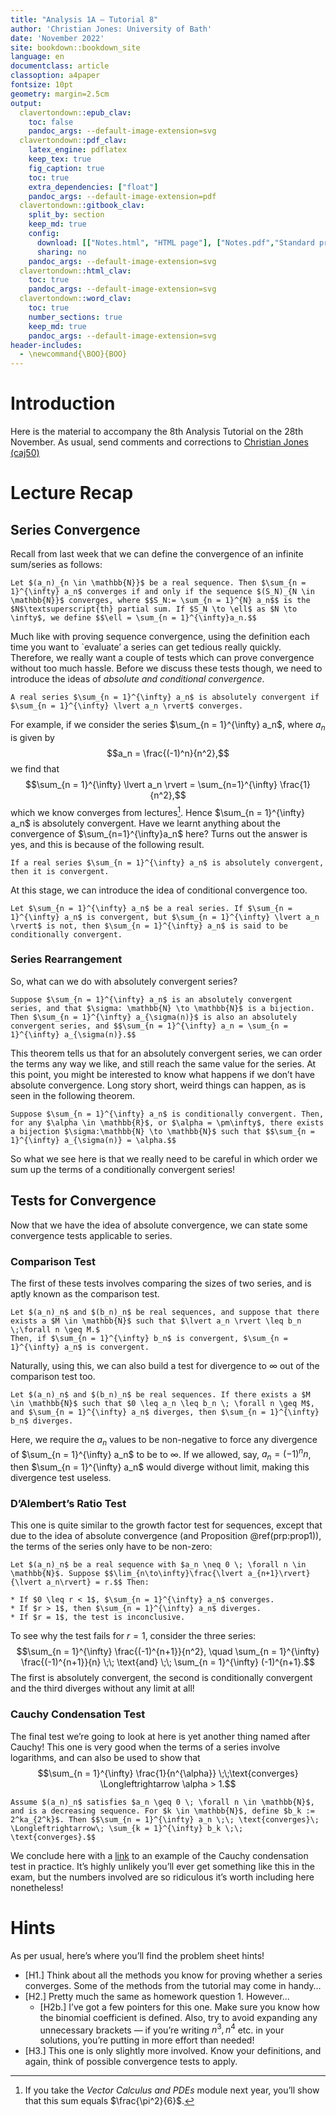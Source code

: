 ```yaml
---
title: "Analysis 1A — Tutorial 8"
author: 'Christian Jones: University of Bath'
date: 'November 2022'
site: bookdown::bookdown_site
language: en
documentclass: article
classoption: a4paper
fontsize: 10pt
geometry: margin=2.5cm
output:
  clavertondown::epub_clav:
    toc: false
    pandoc_args: --default-image-extension=svg
  clavertondown::pdf_clav:
    latex_engine: pdflatex
    keep_tex: true
    fig_caption: true
    toc: true
    extra_dependencies: ["float"]
    pandoc_args: --default-image-extension=pdf
  clavertondown::gitbook_clav:
    split_by: section
    keep_md: true
    config:
      download: [["Notes.html", "HTML page"], ["Notes.pdf","Standard print PDF"], ["NotesClear.pdf","Clear print PDF"], ["NotesLarge.pdf","Large print PDF"], ["Notes.docx","Accessible Word document"], ["Notes.epub","Accessible EPub book" ]]
      sharing: no
    pandoc_args: --default-image-extension=svg
  clavertondown::html_clav:
    toc: true
    pandoc_args: --default-image-extension=svg
  clavertondown::word_clav:
    toc: true
    number_sections: true
    keep_md: true
    pandoc_args: --default-image-extension=svg
header-includes:
  - \newcommand{\BOO}{BOO}
---
```


\newpage
\pagenumbering{arabic}

# Introduction {-}
Here is the material to accompany the 8th Analysis Tutorial on the 28th November. As usual, send comments and corrections to [Christian Jones (caj50)](mailto:caj50@bath.ac.uk)

# Lecture Recap

## Series Convergence
Recall from last week that we can define the convergence of an infinite sum/series as follows:

```definition
Let $(a_n)_{n \in \mathbb{N}}$ be a real sequence. Then $\sum_{n = 1}^{\infty} a_n$ converges if and only if the sequence $(S_N)_{N \in \mathbb{N}}$ converges, where $$S_N:= \sum_{n = 1}^{N} a_n$$ is the $N$\textsuperscript{th} partial sum. If $S_N \to \ell$ as $N \to \infty$, we define $$\ell = \sum_{n = 1}^{\infty}a_n.$$
```
Much like with proving sequence convergence, using the definition each time you want to `evaluate' a series can get tedious really quickly. Therefore, we really want a couple of tests which can prove convergence without too much hassle. Before we discuss these tests though, we need to introduce the ideas of *absolute and conditional convergence*.

```definition
A real series $\sum_{n = 1}^{\infty} a_n$ is absolutely convergent if $\sum_{n = 1}^{\infty} \lvert a_n \rvert$ converges.
```
For example, if we consider the series $\sum_{n = 1}^{\infty} a_n$, where $a_n$ is given by $$a_n = \frac{(-1)^n}{n^2},$$ we find that $$\sum_{n = 1}^{\infty} \lvert a_n \rvert = \sum_{n=1}^{\infty} \frac{1}{n^2},$$ which we know converges from lectures[^1]. Hence $\sum_{n = 1}^{\infty} a_n$ is absolutely convergent. Have we learnt anything about the convergence of $\sum_{n=1}^{\infty}a_n$ here? Turns out the answer is yes, and this is because of the following result.

```proposition
If a real series $\sum_{n = 1}^{\infty} a_n$ is absolutely convergent, then it is convergent.
```
At this stage, we can introduce the idea of conditional convergence too.

```definition
Let $\sum_{n = 1}^{\infty} a_n$ be a real series. If $\sum_{n = 1}^{\infty} a_n$ is convergent, but $\sum_{n = 1}^{\infty} \lvert a_n \rvert$ is not, then $\sum_{n = 1}^{\infty} a_n$ is said to be conditionally convergent.
```

[^1]: If you take the *Vector Calculus and PDEs* module next year, you'll show that this sum equals $\frac{\pi^2}{6}$.

### Series Rearrangement
So, what can we do with absolutely convergent series?
```theorem
Suppose $\sum_{n = 1}^{\infty} a_n$ is an absolutely convergent series, and that $\sigma: \mathbb{N} \to \mathbb{N}$ is a bijection. Then $\sum_{n = 1}^{\infty} a_{\sigma(n)}$ is also an absolutely convergent series, and $$\sum_{n = 1}^{\infty} a_n = \sum_{n = 1}^{\infty} a_{\sigma(n)}.$$
```
This theorem tells us that for an absolutely convergent series, we can order the terms any way we like, and still reach the same value for the series. At this point, you might be interested to know what happens if we don't have absolute convergence. Long story short, weird things can happen, as is seen in the following theorem.

```theorem
Suppose $\sum_{n = 1}^{\infty} a_n$ is conditionally convergent. Then, for any $\alpha \in \mathbb{R}$, or $\alpha = \pm\infty$, there exists a bijection $\sigma:\mathbb{N} \to \mathbb{N}$ such that $$\sum_{n = 1}^{\infty} a_{\sigma(n)} = \alpha.$$
```
So what we see here is that we really need to be careful in which order we sum up the terms of a conditionally convergent series!

## Tests for Convergence
Now that we have the idea of absolute convergence, we can state some convergence tests applicable to series.

### Comparison Test
The first of these tests involves comparing the sizes of two series, and is aptly known as the comparison test.

```theorem
Let $(a_n)_n$ and $(b_n)_n$ be real sequences, and suppose that there exists a $M \in \mathbb{N}$ such that $\lvert a_n \rvert \leq b_n \;\forall n \geq M.$
Then, if $\sum_{n = 1}^{\infty} b_n$ is convergent, $\sum_{n = 1}^{\infty} a_n$ is convergent.
```
Naturally, using this, we can also build a test for divergence to $\infty$ out of the comparison test too.

```corollary
Let $(a_n)_n$ and $(b_n)_n$ be real sequences. If there exists a $M \in \mathbb{N}$ such that $0 \leq a_n \leq b_n \; \forall n \geq M$, and $\sum_{n = 1}^{\infty} a_n$ diverges, then $\sum_{n = 1}^{\infty} b_n$ diverges.
```
Here, we require the $a_n$ values to be non-negative to force any divergence of $\sum_{n = 1}^{\infty} a_n$ to be to $\infty$. If we allowed, say, $a_n = (-1)^nn$, then $\sum_{n = 1}^{\infty} a_n$ would diverge without limit, making this divergence test useless.

### D'Alembert's Ratio Test
This one is quite similar to the growth factor test for sequences, except that due to the idea of absolute convergence (and Proposition \@ref(prp:prop1)), the terms of the series only have to be non-zero:

```theorem
Let $(a_n)_n$ be a real sequence with $a_n \neq 0 \; \forall n \in \mathbb{N}$. Suppose $$\lim_{n\to\infty}\frac{\lvert a_{n+1}\rvert}{\lvert a_n\rvert} = r.$$ Then:
  
* If $0 \leq r < 1$, $\sum_{n = 1}^{\infty} a_n$ converges.
* If $r > 1$, then $\sum_{n = 1}^{\infty} a_n$ diverges.
* If $r = 1$, the test is inconclusive.

```
To see why the test fails for $r = 1$, consider the three series: $$\sum_{n = 1}^{\infty} \frac{(-1)^{n+1}}{n^2}, \quad \sum_{n = 1}^{\infty} \frac{(-1)^{n+1}}{n} \;\; \text{and} \;\; \sum_{n = 1}^{\infty} (-1)^{n+1}.$$ The first is absolutely convergent, the second is conditionally convergent and the third diverges without any limit at all!

### Cauchy Condensation Test
The final test we're going to look at here is yet another thing named after Cauchy! This one is very good when the terms of a series involve logarithms, and can also be used to show that $$\sum_{n = 1}^{\infty} \frac{1}{n^{\alpha}} \;\;\text{converges} \Longleftrightarrow \alpha > 1.$$

```theorem
Assume $(a_n)_n$ satisfies $a_n \geq 0 \; \forall n \in \mathbb{N}$, and is a decreasing sequence. For $k \in \mathbb{N}$, define $b_k := 2^ka_{2^k}$. Then $$\sum_{n = 1}^{\infty} a_n \;\; \text{converges}\; \Longleftrightarrow\; \sum_{k = 1}^{\infty} b_k \;\; \text{converges}.$$
```

We conclude here with a [link](https://math.stackexchange.com/questions/2071016/does-sum-infty-3-fracn2lnlnnlnn-converge?rq=1) to an example of the Cauchy condensation test in practice. It's highly unlikely you'll ever get something like this in the exam, but the numbers involved are so ridiculous it's worth including here nonetheless!

# Hints
As per usual, here's where you'll find the problem sheet hints!

* [H1.] Think about all the methods you know for proving whether a series converges. Some of the methods from the tutorial may come in handy...
* [H2.] Pretty much the same as homework question 1. However...
    * [H2b.] I've got a few pointers for this one. Make sure you know how the binomial coefficient is defined. Also, try to avoid expanding any unnecessary brackets — if you're writing $n^3, n^4$ etc. in your solutions, you're putting in more effort than needed!
* [H3.] This one is only slightly more involved. Know your definitions, and again, think of possible convergence tests to apply.
